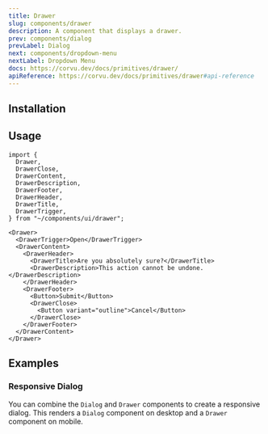 ```yaml
---
title: Drawer
slug: components/drawer
description: A component that displays a drawer.
prev: components/dialog
prevLabel: Dialog
next: components/dropdown-menu
nextLabel: Dropdown Menu
docs: https://corvu.dev/docs/primitives/drawer/
apiReference: https://corvu.dev/docs/primitives/drawer#api-reference
---
```



<PreviewTabs demoCode={DrawerDemoCode}>
    <DrawerDemo client:only="solid-js" /> 
</PreviewTabs>

## Installation

<InstallationTabs name="drawer" code={DrawerCode} />

## Usage

```tsx
import {
  Drawer,
  DrawerClose,
  DrawerContent,
  DrawerDescription,
  DrawerFooter,
  DrawerHeader,
  DrawerTitle,
  DrawerTrigger,
} from "~/components/ui/drawer";
```

```tsx
<Drawer>
  <DrawerTrigger>Open</DrawerTrigger>
  <DrawerContent>
    <DrawerHeader>
      <DrawerTitle>Are you absolutely sure?</DrawerTitle>
      <DrawerDescription>This action cannot be undone.</DrawerDescription>
    </DrawerHeader>
    <DrawerFooter>
      <Button>Submit</Button>
      <DrawerClose>
        <Button variant="outline">Cancel</Button>
      </DrawerClose>
    </DrawerFooter>
  </DrawerContent>
</Drawer>
```

## Examples

### Responsive Dialog

You can combine the `Dialog` and `Drawer` components to create a responsive dialog. This renders a `Dialog` component on desktop and a `Drawer` component on mobile.

<PreviewTabs demoCode={DrawerResponsiveCode}>
    <DrawerResponsiveDemo client:only="solid-js" />
</PreviewTabs>
